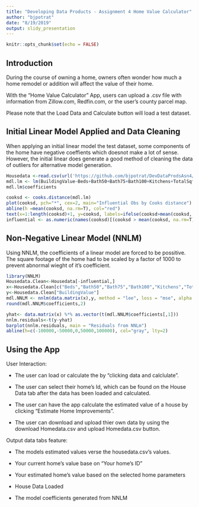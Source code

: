 ---
title: "Developing Data Products - Assignment 4 Home Value Calculator"
author: "bjpotrat"
date: "8/19/2019"
output: slidy_presentation
---

```{r setup, include=FALSE}
knitr::opts_chunk$set(echo = FALSE)
```

## Introduction

During the course of owning a home, owners often wonder how much a home remodel or addition will affect the value of their home.

With the "Home Value Calculator" App, users can upload a .csv file with information from Zillow.com, Redfin.com, or the user's county parcel map.

Please note that the Load Data and Calculate button will load a test dataset. 

## Initial Linear Model Applied and Data Cleaning


When applying an initial linear model the test dataset, some components of the home have negative coeffients which doesnot make a lot of sense.  However, the initial linear does generate a good method of cleaning the data of outliers for alternative model generation.

```{r echo=FALSE}
Housedata <-read.csv(url('https://github.com/bjpotrat/DevDataProdsAsn4/raw/master/Housedata.csv'))
mdl.lm <- lm(BuildingValue~Beds+Bath50+Bath75+Bath100+Kitchens+TotalSqft+Fireplace+0, data= Housedata)
mdl.lm$coefficients
```
```{r echo=FALSE, fig.align='center', out.width = '40%'}
cooksd <- cooks.distance(mdl.lm)
plot(cooksd, pch="*", cex=2, main="Influential Obs by Cooks distance")
abline(h =mean(cooksd, na.rm=T), col="red")
text(x=1:length(cooksd)+1, y=cooksd, labels=ifelse(cooksd>mean(cooksd, na.rm=T),names(cooksd),""), col="red")
influential <- as.numeric(names(cooksd)[(cooksd > mean(cooksd, na.rm=T))])
```

## Non-Negative Linear Model (NNLM)
Using NNLM, the coefficients of a linear model are forced to be possitive.  The square footage of the home had to be scaled by a factor of 1000 to prevent abnormal wieght of it's coefficient.
```{r echo=FALSE}
library(NNLM)
Housedata.Clean<-Housedata[-influential,]
x<-Housedata.Clean[c("Beds","Bath50","Bath75","Bath100","Kitchens","TotalSqft","Fireplace")]
y<-Housedata.Clean["BuildingValue"]
mdl.NNLM <- nnlm(data.matrix(x),y, method = "lee", loss = "mse", alpha = 20)
round(mdl.NNLM$coefficients,2)
```

```{r, echo=FALSE, fig.align='center', out.width = '40%'}
yhat<- data.matrix(x) %*% as.vector(t(mdl.NNLM$coefficients[,1]))
nnlm.residuals<-t(y-yhat)
barplot(nnlm.residuals, main = "Residuals from NNLm")
abline(h=c(-100000,-50000,0,50000,100000), col="gray", lty=2)
```

## Using the App 
User Interaction:

- The user can load or calculate the by "clicking data and calclulate".

- The user can select their home's Id, which can be found on the House Data tab after the data has been loaded and calculated.

- The user can have the app calculate the estimated value of a house by clicking "Estimate Home Improvements".

- The user can download and upload thier own data by using the download Homedata.csv and upload Homedata.csv button.

Output data tabs feature:

- The models estimated values verse the housedata.csv's values.

- Your current home's value base on "Your home's ID"

- Your estimated home's value based on the selected home parameters

- House Data Loaded

- The model coefficients generated from NNLM
